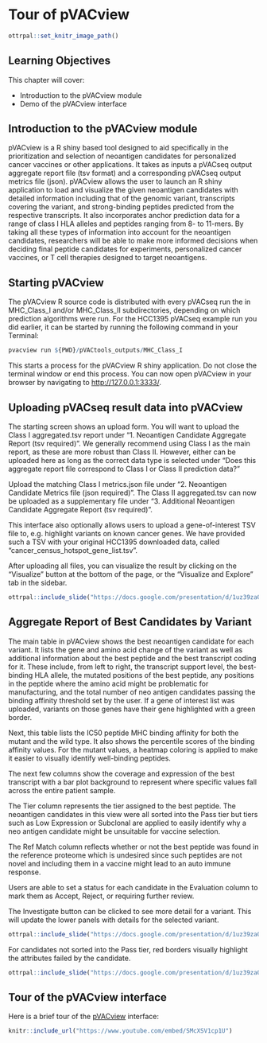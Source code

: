
# Tour of pVACview

```r
ottrpal::set_knitr_image_path()
```

## Learning Objectives

This chapter will cover:  

- Introduction to the pVACview module
- Demo of the pVACview interface

## Introduction to the pVACview module

pVACview is a R shiny based tool designed to aid specifically in the prioritization and selection of
neoantigen candidates for personalized cancer vaccines or other applications. It takes as inputs a
pVACseq output aggregate report file (tsv format) and a corresponding pVACseq output metrics file (json).
pVACview allows the user to launch an R shiny application to load and visualize the given neoantigen
candidates with detailed information including that of the genomic variant, transcripts covering the
variant, and strong-binding peptides predicted from the respective transcripts. It also incorporates
anchor prediction data for a range of class I HLA alleles and peptides ranging from 8- to 11-mers. By
taking all these types of information into account for the neoantigen candidates, researchers will be
able to make more informed decisions when deciding final peptide candidates for experiments, personalized
cancer vaccines, or T cell therapies designed to target neoantigens.

## Starting pVACview

The pVACview R source code is distributed with every pVACseq run the in
MHC_Class_I and/or MHC_Class_II subdirectories, depending on which prediction
algorithms were run. For the HCC1395 pVACseq example run you did earlier, it
can be started by running the following command in your Terminal:

```r
pvacview run ${PWD}/pVACtools_outputs/MHC_Class_I
```

This starts a process for the pVACview R shiny application. Do not close the
terminal window or end this process. You can now open pVACview in your browser
by navigating to [http://127.0.0.1:3333/](http://127.0.0.1:3333/).

## Uploading pVACseq result data into pVACview

The starting screen shows an upload form. You will want to upload the Class I
aggregated.tsv report under "1. Neoantigen Candidate Aggregate Report (tsv
required)". We generally recommend using Class I as the main report, as these
are more robust than Class II. However, either can be uploaded here as long as
the correct data type is selected under "Does this aggregate report file
correspond to Class I or Class II prediction data?"

Upload the matching Class I metrics.json file under "2. Neoantigen Candidate
Metrics file (json required)". The Class II aggregated.tsv can now be uploaded
as a supplementary file under "3. Additional Neoantigen Candidate Aggregate
Report (tsv required)".

This interface also optionally allows users to upload a gene-of-interest TSV
file to, e.g. highlight variants on known cancer genes. We have provided such
a TSV with your original HCC1395 downloaded data, called
"cancer_census_hotspot_gene_list.tsv".

After uploading all files, you can visualize the result by clicking on the
"Visualize" button at the bottom of the page, or the "Visualize and Explore"
tab in the sidebar.

```r
ottrpal::include_slide("https://docs.google.com/presentation/d/1uz39zaObDGKhEVCGzO0JO35CTbC0oRAM0mxgLcMAA9Y/edit#slide=id.g25ad9ce8c9b_0_2")
```

## Aggregate Report of Best Candidates by Variant

The main table in pVACview shows the best neoantigen candidate for each variant.
It lists the gene and amino acid change of the variant as well as additional
information about the best peptide and the best transcript coding for it. These
include, from left to right, the transcript support level, the best-binding HLA
allele, the mutated positions of the best peptide, any positions in the peptide
where the amino acid might be problematic for manufacturing, and the total number
of neo antigen candidates passing the binding affinity threshold set by the user.
If a gene of interest list was uploaded, variants on those genes have their gene
highlighted with a green border.

Next, this table lists the IC50 peptide MHC binding affinity for both the mutant
and the wild type. It also shows the percentile scores of the binding affinity values.
For the mutant values, a heatmap coloring is applied to make it easier to visually
identify well-binding peptides.

The next few columns show the coverage and expression of the best transcript with
a bar plot background to represent where specific values fall across the entire
patient sample.

The Tier column represents the tier assigned to the best peptide. The neoantigen
candidates in this view were all sorted into the Pass tier but tiers such as Low
Expression or Subclonal are applied to easily identify why a neo antigen candidate
might be unsuitable for vaccine selection.

The Ref Match column reflects whether or not the best peptide was found in the
reference proteome which is undesired since such peptides are not novel and
including them in a vaccine might lead to an auto immune response.

Users are able to set a status for each candidate in the Evaluation column to mark
them as Accept, Reject, or requiring further review.

The Investigate button can be clicked to see more detail for a variant. This
will update the lower panels with details for the selected variant.

```r
ottrpal::include_slide("https://docs.google.com/presentation/d/1uz39zaObDGKhEVCGzO0JO35CTbC0oRAM0mxgLcMAA9Y/edit#slide=id.g2491f283519_0_8")
```

For candidates not sorted into the Pass tier, red borders visually highlight the
attributes failed by the candidate.

```r
ottrpal::include_slide("https://docs.google.com/presentation/d/1uz39zaObDGKhEVCGzO0JO35CTbC0oRAM0mxgLcMAA9Y/edit#slide=id.g25ad9ce8c9b_0_8")
```

## Tour of the pVACview interface

Here is a brief tour of the [pVACview](https://pvactools.readthedocs.io/en/latest/pvacview.html){target="_blank"} interface:
 
```r
knitr::include_url("https://www.youtube.com/embed/SMcXSV1cp1U")
```

